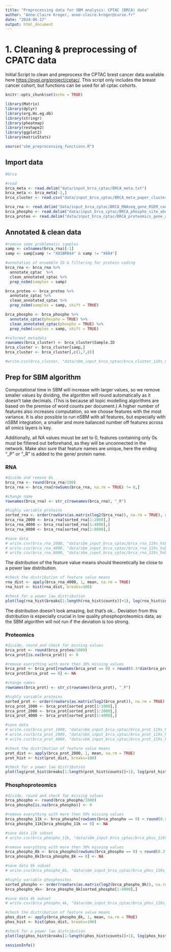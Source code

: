 ```yaml
---
title: "Preprocessing data for SBM analysis: CPTAC (BRCA) data"
author: "Anne-Claire Kroger, anne-claire.kroger@curie.fr"
date: "2024-06-17"
output: html_document
---
```


# 1. Cleaning & preprocessing of CPATC data

Initial Script to clean and preprocess the CPTAC brest cancer data available here <https://pypi.org/project/cptac/>. This script only includes the breast cancer cohort, but functions can be used for all cptac cohorts.

```r
knitr::opts_chunk$set(echo = TRUE)

library(Matrix)
library(dplyr)
library(org.Hs.eg.db)
library(stringr)
library(pheatmap)
library(reshape2)
library(ggplot2)
library(matrixStats)

source("sbm_preprocessing_functions.R")

```

## Import data

```r
#brca

#read
brca_meta <- read.delim("data/input_brca_cptac/BRCA_meta.txt")
brca_meta <- brca_meta[-1,]
brca_cluster <- read.csv("data/input_brca_cptac/BRCA_meta_paper_clustering.csv")

brca_rna <- read.delim("data/input_brca_cptac/BRCA_RNAseq_gene_RSEM_coding_UQ_1500_log2_Tumor.txt") 
brca_phospho <- read.delim("data/input_brca_cptac/BRCA_phospho_site_abundance_log2_reference_intensity_normalized_Tumor.txt")
brca_proteo <- read.delim("data/input_brca_cptac/BRCA_proteomics_gene_abundance_log2_reference_intensity_normalized_Tumor.txt")

```

## Annotated & clean data

```r
#remove some problematic samples
samp <- colnames(brca_rna)[-1]
samp <- samp[samp != "X01BR044" & samp != "X604"]

#annotation of ensemble ID & filtering for protein coding
brca_rna <- brca_rna %>%
  annotate_cptac  %>%
  clean_annotated_cptac %>%
  prep_nsbm(samples = samp)

brca_proteo <- brca_proteo %>%
  annotate_cptac %>%
  clean_annotated_cptac %>%
  prep_nsbm(samples = samp, shift = TRUE)

brca_phospho <- brca_phospho %>%
  annotate_cptac(phospho = TRUE) %>%
  clean_annotated_cptac(phospho = TRUE) %>%
  prep_nsbm(samples = samp, shift = TRUE)

#reformat metadata
rownames(brca_cluster) <- brca_cluster$Sample.ID
brca_cluster <- brca_cluster[samp,]
brca_cluster <- brca_cluster[,c(1,7,8)]

#write.csv(brca_cluster, "data/sbm_input_brca_cptac/brca_cluster_119s_nsbmprep.csv")

```

## Prep for SBM algorithm

Computational time in SBM will increase with larger values, so we remove smaller values by dividing, the algorithm will round automatically as it doesn't take decimals. (This is because all topic modelling algorithms are based on the premise of word counts per document.) A higher number of features also increases computation, so we choose features with the most variance. It is also possible to run nSBM with all features, but especially with nSBM integration, a smaller and more balanced number off features across all omics layers is key.

Additionally, all NA values moust be set to 0, features containing only 0s must be filtered out beforehand, as they will be unconnected in the network. Make also sure that feature names are unique, here the ending "\_P" or "\_R" is added to the gene/ protein name.

### RNA

```r
#divide and remove 0s 
brca_rna <- round(brca_rna/100)
brca_rna <- brca_rna[rowSums(brca_rna, na.rm = TRUE) != 0,]

#change name
rownames(brca_rna) <- str_c(rownames(brca_rna), "_R")

#highly variable proteins
sorted_rna <- order(rowVars(as.matrix(log2(brca_rna)), na.rm = TRUE), decreasing = TRUE)
brca_rna_2000 <- brca_rna[sorted_rna[1:2000],]
brca_rna_4000 <- brca_rna[sorted_rna[1:4000],]
brca_rna_8000 <- brca_rna[sorted_rna[1:8000],]

#save data
# write.csv(brca_rna_2000, "data/sbm_input_brca_cptac/brca_rna_119s_hsbmprep_2k.csv")
# write.csv(brca_rna_4000, "data/sbm_input_brca_cptac/brca_rna_119s_hsbmprep_4k.csv")
# write.csv(brca_rna_8000, "data/sbm_input_brca_cptac/brca_rna_119s_hsbmprep_8k.csv")

```

The distribution of the feature value means should theoretically be close to a power law distribution.

```r
#check the distribution of feature value means
rna_dist <- apply(brca_rna_4000, 1, mean, na.rm = TRUE)
rna_hist <- hist(rna_dist, breaks=100)

#check for a power law distribution
plot(log(rna_hist$breaks[1:length(rna_hist$counts)]+1), log(rna_hist$counts+1))
```

The distribution doesn't look amazing, but that's ok... Deviation from this distribution is especially crucial in low quality phosphoproteomics data, as the SBM algorithm will not run if the deviation is too strong.


### Proteomics

```r
#divide, round and check for missing values
brca_prot <- round(brca_proteo/1000)
brca_prot[is.na(brca_prot)] <- 0

#remove everything with more then 30% missing values
brca_prot <- brca_prot[rowSums(brca_prot == 0) < round(0.3*dim(brca_prot)[2]),]
brca_prot[brca_prot == 0] <- NA

#change names
rownames(brca_prot) <- str_c(rownames(brca_prot), "_P")

#highly variable proteins
sorted_prot <- order(rowVars(as.matrix(log2(brca_prot)), na.rm = TRUE), decreasing = TRUE)
brca_prot_1000 <- brca_prot[sorted_prot[1:1000],]
brca_prot_2000 <- brca_prot[sorted_prot[1:2000],]
brca_prot_4000 <- brca_prot[sorted_prot[1:4000],]

#save data
# write.csv(brca_prot_1000, "data/sbm_input_brca_cptac/brca_prot_119s_hsbmprep_1k.csv")
# write.csv(brca_prot_2000, "data/sbm_input_brca_cptac/brca_prot_119s_hsbmprep_2k.csv")
# write.csv(brca_prot_4000, "data/sbm_input_brca_cptac/brca_prot_119s_hsbmprep_4k.csv")


```

```r
#check the distribution of feature value means
prot_dist <- apply(brca_prot_2000, 1, mean, na.rm = TRUE)
prot_hist <- hist(prot_dist, breaks=100)

#check for a power law distribution
plot(log(prot_hist$breaks[1:length(prot_hist$counts)]+1), log(prot_hist$counts+1))
```


### Phosphoproteomics

```r
#divide, round and check for missing values
brca_phospho <- round(brca_phospho/1000)
brca_phospho[is.na(brca_phospho)] <- 0

#remove everything with more then 50% missing values
brca_phospho_11k <- brca_phospho[rowSums(brca_phospho == 0) < round(0.5*dim(brca_phospho)[2]),]
brca_phospho_11k[brca_phospho_11k == 0] <- NA

#save data 11k subset
# write.csv(brca_phospho_11k, "data/sbm_input_brca_cptac/brca_phos_119s_hsbmprep_11k.csv")

#remove everything with more then 30% missing values
brca_phospho_8k <- brca_phospho[rowSums(brca_phospho == 0) < round(0.3*dim(brca_phospho)[2]),]
brca_phospho_8k[brca_phospho_8k == 0] <- NA

#save data 8k subset
# write.csv(brca_phospho_8k, "data/sbm_input_brca_cptac/brca_phos_119s_hsbmprep_8k.csv")

#highly variable phosphosites
sorted_phospho <- order(rowVars(as.matrix(log2(brca_phospho_8k)), na.rm = TRUE), decreasing = TRUE)
brca_phospho_4k<- brca_phospho_8k[sorted_phospho[1:4000],]

#save data 4k subset
# write.csv(brca_phospho_4k, "data/sbm_input_brca_cptac/brca_phos_119s_hsbmprep_4k.csv")
```

```r
#check the distribution of feature value means
phos_dist <- apply(brca_phospho_8k, 1, mean, na.rm = TRUE)
phos_hist <- hist(phos_dist, breaks=100)

#check for a power law distribution
plot(log(phos_hist$breaks[1:length(phos_hist$counts)]+1), log(phos_hist$counts+1))
```

```r
sessionInfo()
```

